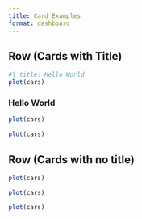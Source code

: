```yaml
---
title: Card Examples
format: dashboard
---
```


Row (Cards with Title)
---------------------------------

```r
#| title: Hello World
plot(cars)
```

:::{.card}

### Hello World

```r
plot(cars)
```
 
:::


:::{.card title="Hello World"}

```r
plot(cars)
```

:::

Row (Cards with no title)
---------------------------------


```r
plot(cars)
```

:::{.card}

```r
plot(cars)
```
 
:::


:::{.card}

```r
plot(cars)
```

:::